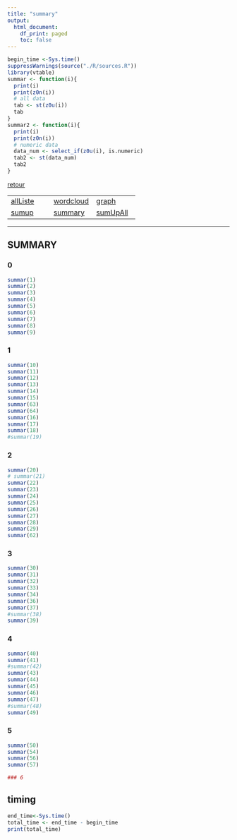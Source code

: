```yaml
---
title: "summary"
output:
  html_document:
    df_print: paged
    toc: false
---
```


```r
begin_time <-Sys.time()
suppressWarnings(source("./R/sources.R"))
library(vtable)
summar <- function(i){
  print(i)
  print(z0n(i))
  # all data
  tab <- st(z0u(i))
  tab
}
summar2 <- function(i){
  print(i)
  print(z0n(i))
  # numeric data
  data_num <- select_if(z0u(i), is.numeric) 
  tab2 <- st(data_num)
  tab2
}
```


[retour](./../index.html)  

<!-- -->
||||  
|---|---|---|  
|[allListe](./allListe.html)|[wordcloud](./wordcloud.html)|[graph](./mygraph.html)|  
|[sumup](./sumup.html)|[summary](./summary.html)|[sumUpAll](./sumUpAll.html)|

---

## SUMMARY

### 0
```r
summar(1)
summar(2)
summar(3)
summar(4)
summar(5)
summar(6)
summar(7)
summar(8)
summar(9)
```

<div style="page-break-after: always; visibility: hidden"> 
\pagebreak 
</div>

### 1
```r
summar(10)
summar(11)
summar(12)
summar(13)
summar(14)
summar(15)
summar(63)
summar(64)
summar(16)
summar(17)
summar(18)
#summar(19)
```

<div style="page-break-after: always; visibility: hidden"> 
\pagebreak 
</div>

### 2
```r
summar(20)
# summar(21)
summar(22)
summar(23)
summar(24)
summar(25)
summar(26)
summar(27)
summar(28)
summar(29)
summar(62)
```

<div style="page-break-after: always; visibility: hidden"> 
\pagebreak 
</div>

### 3
```r
summar(30)
summar(31)
summar(32)
summar(33)
summar(34)
summar(36)
summar(37)
#summar(38)
summar(39)
```

<div style="page-break-after: always; visibility: hidden"> 
\pagebreak 
</div>

### 4
```r
summar(40)
summar(41)
#summar(42)
summar(43)
summar(44)
summar(45)
summar(46)
summar(47)
#summar(48)
summar(49)
```

<div style="page-break-after: always; visibility: hidden"> 
\pagebreak 
</div>

### 5
```r
summar(50)
summar(54)
summar(56)
summar(57)
```


```r
### 6
```

## timing 
```r
end_time<-Sys.time()
total_time <- end_time - begin_time
print(total_time)
```

